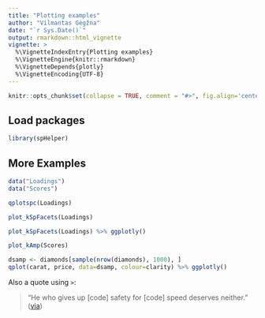 ```yaml
---
title: "Plotting examples"
author: "Vilmantas Gėgžna"
date: "`r Sys.Date()`"
output: rmarkdown::html_vignette
vignette: >
  %\VignetteIndexEntry{Plotting examples}
  %\VignetteEngine{knitr::rmarkdown}
  %\VignetteDepends{plotly}
  %\VignetteEncoding{UTF-8}
---
```

```r
knitr::opts_chunk$set(collapse = TRUE, comment = "#>", fig.align='center')
```

Load packages
-------------
```r
library(spHelper)

```


## More Examples


```r
data("Loadings")
data("Scores")

qplotspc(Loadings) 

plot_kSpFacets(Loadings)

plot_kSpFacets(Loadings) %>% ggplotly()

plot_kAmp(Scores)

```



```r

dsamp <- diamonds[sample(nrow(diamonds), 1000), ]
qplot(carat, price, data=dsamp, colour=clarity) %>% ggplotly()

```

  
Also a quote using `>`:

> "He who gives up [code] safety for [code] speed deserves neither."
([via](https://twitter.com/hadleywickham/status/504368538874703872))

